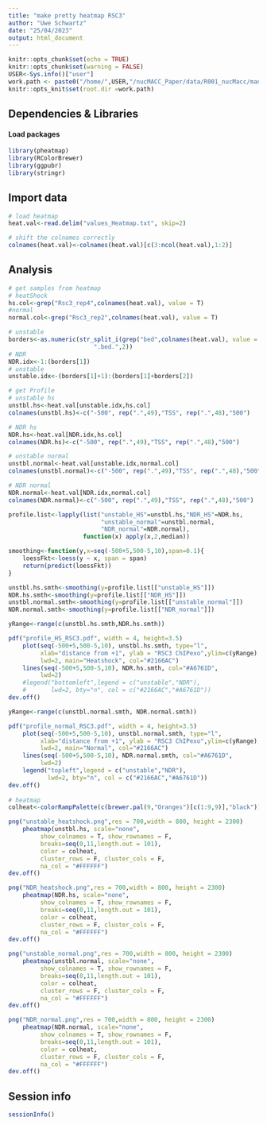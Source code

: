 ```yaml
---
title: "make pretty heatmap RSC3"
author: "Uwe Schwartz"
date: "25/04/2023"
output: html_document
---
```


```r
knitr::opts_chunk$set(echo = TRUE)
knitr::opts_chunk$set(warning = FALSE)
USER<-Sys.info()["user"]
work.path <- paste0("/home/",USER,"/nucMACC_Paper/data/R001_nucMacc/manuscript_figures/Fig7/RSCprofiles/RSC3")
knitr::opts_knit$set(root.dir =work.path)

```

## Dependencies & Libraries

#### Load packages
```r
library(pheatmap)
library(RColorBrewer)
library(ggpubr)
library(stringr)
```

## Import data
```r
# load heatmap
heat.val<-read.delim("values_Heatmap.txt", skip=2)

# shift the colnames correctly
colnames(heat.val)<-colnames(heat.val)[c(3:ncol(heat.val),1:2)]
```
## Analysis

```r
# get samples from heatmap
# heatShock
hs.col<-grep("Rsc3_rep4",colnames(heat.val), value = T)
#normal
normal.col<-grep("Rsc3_rep2",colnames(heat.val), value = T)

# unstable
borders<-as.numeric(str_split_i(grep("bed",colnames(heat.val), value = T),
                        ".bed.",2))
# NDR
NDR.idx<-1:(borders[1])
# unstable
unstable.idx<-(borders[1]+1):(borders[1]+borders[2])

# get Profile
# unstable hs
unstbl.hs<-heat.val[unstable.idx,hs.col]
colnames(unstbl.hs)<-c("-500", rep(".",49),"TSS", rep(".",48),"500")

# NDR hs
NDR.hs<-heat.val[NDR.idx,hs.col]
colnames(NDR.hs)<-c("-500", rep(".",49),"TSS", rep(".",48),"500")

# unstable normal
unstbl.normal<-heat.val[unstable.idx,normal.col]
colnames(unstbl.normal)<-c("-500", rep(".",49),"TSS", rep(".",48),"500")

# NDR normal
NDR.normal<-heat.val[NDR.idx,normal.col]
colnames(NDR.normal)<-c("-500", rep(".",49),"TSS", rep(".",48),"500")

profile.list<-lapply(list("unstable_HS"=unstbl.hs,"NDR_HS"=NDR.hs,
                          "unstable_normal"=unstbl.normal,
                          "NDR_normal"=NDR.normal),
                     function(x) apply(x,2,median))

smoothing<-function(y,x=seq(-500+5,500-5,10),span=0.1){
    loessFkt<-loess(y ~ x, span = span)
    return(predict(loessFkt)) 
}

unstbl.hs.smth<-smoothing(y=profile.list[["unstable_HS"]])
NDR.hs.smth<-smoothing(y=profile.list[["NDR_HS"]])
unstbl.normal.smth<-smoothing(y=profile.list[["unstable_normal"]])
NDR.normal.smth<-smoothing(y=profile.list[["NDR_normal"]])

yRange<-range(c(unstbl.hs.smth,NDR.hs.smth))

pdf("profile_HS_RSC3.pdf", width = 4, height=3.5)
    plot(seq(-500+5,500-5,10), unstbl.hs.smth, type="l", 
         xlab="distance from +1", ylab = "RSC3 ChIPexo",ylim=c(yRange),
         lwd=2, main="Heatshock", col="#2166AC")
    lines(seq(-500+5,500-5,10), NDR.hs.smth, col="#A6761D",
         lwd=2)
    #legend("bottomleft",legend = c("unstable","NDR"),
    #       lwd=2, bty="n", col = c("#2166AC","#A6761D"))
dev.off()

yRange<-range(c(unstbl.normal.smth, NDR.normal.smth))

pdf("profile_normal_RSC3.pdf", width = 4, height=3.5)
    plot(seq(-500+5,500-5,10), unstbl.normal.smth, type="l", 
         xlab="distance from +1", ylab = "RSC3 ChIPexo",ylim=c(yRange),
         lwd=2, main="Normal", col="#2166AC")
    lines(seq(-500+5,500-5,10), NDR.normal.smth, col="#A6761D",
         lwd=2)
    legend("topleft",legend = c("unstable","NDR"),
           lwd=2, bty="n", col = c("#2166AC","#A6761D"))
dev.off() 
    
# heatmap
colheat<-colorRampPalette(c(brewer.pal(9,"Oranges")[c(1:9,9)],"black"))(100)

png("unstable_heatshock.png",res = 700,width = 800, height = 2300)
    pheatmap(unstbl.hs, scale="none",
         show_colnames = T, show_rownames = F,
         breaks=seq(0,11,length.out = 101),
         color = colheat,
         cluster_rows = F, cluster_cols = F,
         na_col = "#FFFFFF")
dev.off()

png("NDR_heatshock.png",res = 700,width = 800, height = 2300)
    pheatmap(NDR.hs, scale="none",
         show_colnames = T, show_rownames = F,
         breaks=seq(0,11,length.out = 101),
         color = colheat,
         cluster_rows = F, cluster_cols = F,
         na_col = "#FFFFFF")
dev.off()

png("unstable_normal.png",res = 700,width = 800, height = 2300)
    pheatmap(unstbl.normal, scale="none",
         show_colnames = T, show_rownames = F,
         breaks=seq(0,11,length.out = 101),
         color = colheat,
         cluster_rows = F, cluster_cols = F,
         na_col = "#FFFFFF")
dev.off()

png("NDR_normal.png",res = 700,width = 800, height = 2300)
    pheatmap(NDR.normal, scale="none",
         show_colnames = T, show_rownames = F,
         breaks=seq(0,11,length.out = 101),
         color = colheat,
         cluster_rows = F, cluster_cols = F,
         na_col = "#FFFFFF")
dev.off()
```
## Session info
```r
sessionInfo()
```

